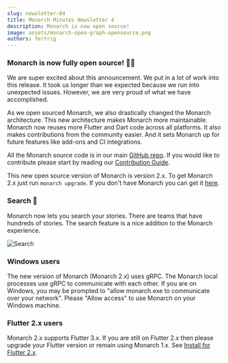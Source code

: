 ```yaml
---
slug: newsletter-04
title: Monarch Minutes Newsletter 4
description: Monarch is now open source!
image: assets/monarch-open-graph-opensource.png
authors: fertrig
---
```



### Monarch is now fully open source! 🥹🤩
We are super excited about this announcement. We put in a lot of work into this release. It 
took us longer than we expected because we run into unexpected issues. However, 
we are very proud of what we have accomplished.

As we open sourced Monarch, we also drastically changed the Monarch architecture. 
This new architecture makes Monarch more maintainable. Monarch now reuses more 
Flutter and Dart code across all platforms. It also makes contributions from the community easier. 
And it sets Monarch up for future features like add-ons and CI integrations.

All the Monarch source code is in our main [GitHub repo](https://github.com/Dropsource/monarch). 
If you would like to contribute please start by reading our 
[Contribution Guide](https://github.com/Dropsource/monarch/blob/main/CONTRIBUTING.md).

This new open source version of Monarch is version 2.x. 
To get Monarch 2.x just run `monarch upgrade`. 
If you don't have Monarch you can get it [here](https://monarchapp.io/docs/install).

### Search 🔎
Monarch now lets you search your stories. There are teams that have hundreds 
of stories. The search feature is a nice addition to the Monarch experience.

<img alt="Search" src={search} />

### Windows users
The new version of Monarch (Monarch 2.x) uses gRPC. The Monarch local processes 
use gRPC to communicate with each other. If you are on Windows, you may be 
prompted to "allow monarch.exe to communicate over your network". Please 
"Allow access" to use Monarch on your Windows machine.

### Flutter 2.x users
Monarch 2.x supports Flutter 3.x. If you are still on Flutter 2.x then please 
upgrade your Flutter version or remain using Monarch 1.x. 
See [Install for Flutter 2.x](/docs/install_flutter2x).
